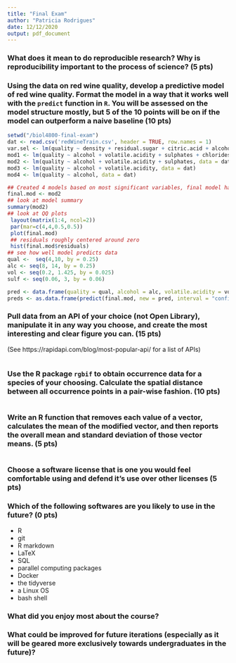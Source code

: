 ```yaml
---
title: "Final Exam"
author: "Patricia Rodrigues"
date: 12/12/2020
output: pdf_document
---
```






### What does it mean to do reproducible research? Why is reproducibility important to the process of science? (5 pts)















###  Using the data on red wine quality, develop a predictive model of red wine quality. Format the model in a way that it works well with the `predict` function in `R`. You will be assessed on the model structure mostly, but 5 of the 10 points will be on if the model can outperform a naive baseline (10 pts)



```r
setwd("/biol4800-final-exam")
dat <- read.csv('redWineTrain.csv', header = TRUE, row.names = 1)
var.sel <- lm(quality ~ density + residual.sugar + citric.acid + alcohol + total.sulfur.dioxide + volatile.acidity + free.sulfur.dioxide + sulphates + pH + chlorides + fixed.acidity, data = dat)
mod1 <- lm(quality ~ alcohol + volatile.acidity + sulphates + chlorides, data = dat)
mod2 <- lm(quality ~ alcohol + volatile.acidity + sulphates, data = dat)
mod3 <- lm(quality ~ alcohol + volatile.acidity, data = dat)
mod4 <- lm(quality ~ alcohol, data = dat)

## Created 4 models based on most significant variables, final model had highest adjusted r-squared and lowest p-value with fewest variables
final.mod <- mod2
## look at model summary
summary(mod2)
## look at QQ plots
 layout(matrix(1:4, ncol=2)) 
 par(mar=c(4,4,0.5,0.5)) 
 plot(final.mod)
 ## residuals roughly centered around zero
 hist(final.mod$residuals)
## see how well model predicts data
qual <-  seq(4,10, by = 0.25)
alc <- seq(8, 14, by = 0.25) 
vol <- seq(0.2, 1.425, by = 0.025)
sulf <- seq(0.06, 3, by = 0.06)

pred <- data.frame(quality = qual, alcohol = alc, volatile.acidity = vol, sulphates = sulf)
preds <- as.data.frame(predict(final.mod, new = pred, interval = "confidence"))

```



### Pull data from an API of your choice (not Open Library), manipulate it in any way you choose, and create the most interesting and clear figure you can. (15 pts)

(See https://rapidapi.com/blog/most-popular-api/ for a list of APIs)

```r
```












### Use the R package `rgbif` to obtain occurrence data for a species of your choosing. Calculate the spatial distance between all occurrence points in a pair-wise fashion. (10 pts)



```r
```



















### Write an R function that removes each value of a vector, calculates the mean of the modified vector, and then reports the overall mean and standard deviation of those vector means. (5 pts)


```r
```





















### Choose a software license that is one you would feel comfortable using and defend it's use over other licenses (5 pts)
























### Which of the following softwares are you likely to use in the future? (0 pts)

+ R
+ git
+ R markdown
+ LaTeX
+ SQL
+ parallel computing packages
+ Docker
+ the tidyverse
+ a Linux OS
+ bash shell







### What did you enjoy most about the course?












### What could be improved for future iterations (especially as it will be geared more exclusively towards undergraduates in the future)?








